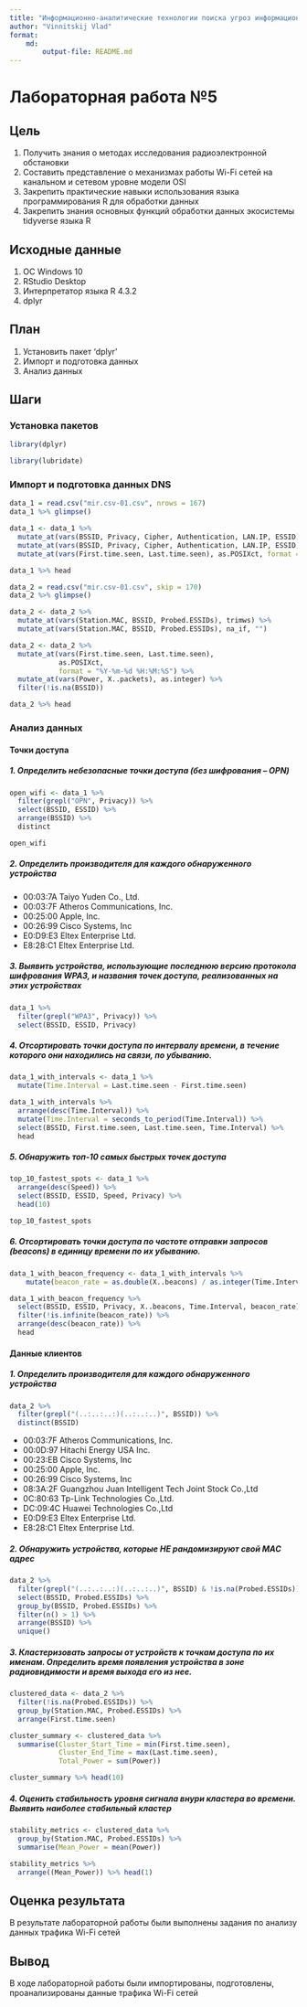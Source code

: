 ---
title: "Информационно-аналитические технологии поиска угроз информационной безопасности"
author: "Vinnitskij Vlad"
format: 
    md:
        output-file: README.md
---

# Лабораторная работа №5

## Цель

1.  Получить знания о методах исследования радиоэлектронной обстановки
2.  Составить представление о механизмах работы Wi-Fi сетей на канальном и сетевом уровне модели OSI
3.  Закрепить практические навыки использования языка программирования R для обработки данных
4.  Закрепить знания основных функций обработки данных экосистемы tidyverse языка R

## Исходные данные

1.  ОС Windows 10
2.  RStudio Desktop
3.  Интерпретатор языка R 4.3.2
4.  dplyr

## План

1.  Установить пакет 'dplyr'
2.  Импорт и подготовка данных
3.  Анализ данных

## Шаги

### Установка пакетов

```{r}
library(dplyr)
```

```{r}
library(lubridate)
```

### Импорт и подготовка данных DNS

```{r}
data_1 = read.csv("mir.csv-01.csv", nrows = 167)
data_1 %>% glimpse()
```

```{r}
data_1 <- data_1 %>% 
  mutate_at(vars(BSSID, Privacy, Cipher, Authentication, LAN.IP, ESSID), trimws) %>%
  mutate_at(vars(BSSID, Privacy, Cipher, Authentication, LAN.IP, ESSID), na_if, "") %>% 
  mutate_at(vars(First.time.seen, Last.time.seen), as.POSIXct, format = "%Y-%m-%d %H:%M:%S")

data_1 %>% head
```

```{r}
data_2 = read.csv("mir.csv-01.csv", skip = 170)
data_2 %>% glimpse()
```

```{r}
data_2 <- data_2 %>% 
  mutate_at(vars(Station.MAC, BSSID, Probed.ESSIDs), trimws) %>%
  mutate_at(vars(Station.MAC, BSSID, Probed.ESSIDs), na_if, "")

data_2 <- data_2 %>% 
  mutate_at(vars(First.time.seen, Last.time.seen), 
            as.POSIXct, 
            format = "%Y-%m-%d %H:%M:%S") %>%
  mutate_at(vars(Power, X..packets), as.integer) %>%
  filter(!is.na(BSSID))

data_2 %>% head
```

### Анализ данных

#### Точки доступа

##### 1. Определить небезопасные точки доступа (без шифрования -- OPN)

```{r}
open_wifi <- data_1 %>% 
  filter(grepl("OPN", Privacy)) %>%
  select(BSSID, ESSID) %>%
  arrange(BSSID) %>%
  distinct

open_wifi
```

##### 2. Определить производителя для каждого обнаруженного устройства

-   00:03:7A Taiyo Yuden Co., Ltd.
-   00:03:7F Atheros Communications, Inc.
-   00:25:00 Apple, Inc.
-   00:26:99 Cisco Systems, Inc
-   E0:D9:E3 Eltex Enterprise Ltd.
-   E8:28:C1 Eltex Enterprise Ltd.

##### 3. Выявить устройства, использующие последнюю версию протокола шифрования WPA3, и названия точек доступа, реализованных на этих устройствах

```{r}
data_1 %>%
  filter(grepl("WPA3", Privacy)) %>%
  select(BSSID, ESSID, Privacy)
```

##### 4. Отсортировать точки доступа по интервалу времени, в течение которого они находились на связи, по убыванию.

```{r}
data_1_with_intervals <- data_1 %>% 
  mutate(Time.Interval = Last.time.seen - First.time.seen)

data_1_with_intervals %>%
  arrange(desc(Time.Interval)) %>%
  mutate(Time.Interval = seconds_to_period(Time.Interval)) %>%
  select(BSSID, First.time.seen, Last.time.seen, Time.Interval) %>%
  head
```

##### 5. Обнаружить топ-10 самых быстрых точек доступа

```{r}
top_10_fastest_spots <- data_1 %>%
  arrange(desc(Speed)) %>%
  select(BSSID, ESSID, Speed, Privacy) %>%
  head(10)

top_10_fastest_spots
```

##### 6. Отсортировать точки доступа по частоте отправки запросов (beacons) в единицу времени по их убыванию.

```{r}
data_1_with_beacon_frequency <- data_1_with_intervals %>% 
    mutate(beacon_rate = as.double(X..beacons) / as.integer(Time.Interval))

data_1_with_beacon_frequency %>%
  select(BSSID, ESSID, Privacy, X..beacons, Time.Interval, beacon_rate) %>%
  filter(!is.infinite(beacon_rate)) %>%
  arrange(desc(beacon_rate)) %>%
  head
```

#### Данные клиентов

##### 1. Определить производителя для каждого обнаруженного устройства

```{r}
data_2 %>%
  filter(grepl("(..:..:..:)(..:..:..)", BSSID)) %>%
  distinct(BSSID)
```

-   00:03:7F Atheros Communications, Inc.
-   00:0D:97 Hitachi Energy USA Inc.
-   00:23:EB Cisco Systems, Inc
-   00:25:00 Apple, Inc.
-   00:26:99 Cisco Systems, Inc
-   08:3A:2F Guangzhou Juan Intelligent Tech Joint Stock Co.,Ltd
-   0C:80:63 Tp-Link Technologies Co.,Ltd.
-   DC:09:4C Huawei Technologies Co.,Ltd
-   E0:D9:E3 Eltex Enterprise Ltd.
-   E8:28:C1 Eltex Enterprise Ltd.

##### 2. Обнаружить устройства, которые НЕ рандомизируют свой MAC адрес

```{r}
data_2 %>%
  filter(grepl("(..:..:..:)(..:..:..)", BSSID) & !is.na(Probed.ESSIDs)) %>%
  select(BSSID, Probed.ESSIDs) %>%
  group_by(BSSID, Probed.ESSIDs) %>%
  filter(n() > 1) %>%
  arrange(BSSID) %>%
  unique()
```

##### 3. Кластеризовать запросы от устройств к точкам доступа по их именам. Определить время появления устройства в зоне радиовидимости и время выхода его из нее.

```{r}
clustered_data <- data_2 %>%
  filter(!is.na(Probed.ESSIDs)) %>%
  group_by(Station.MAC, Probed.ESSIDs) %>%
  arrange(First.time.seen)

cluster_summary <- clustered_data %>%
  summarise(Cluster_Start_Time = min(First.time.seen),
            Cluster_End_Time = max(Last.time.seen),
            Total_Power = sum(Power))

cluster_summary %>% head(10)
```

##### 4. Оценить стабильность уровня сигнала внури кластера во времени. Выявить наиболее стабильный кластер

```{r}
stability_metrics <- clustered_data %>%
  group_by(Station.MAC, Probed.ESSIDs) %>%
  summarise(Mean_Power = mean(Power))

stability_metrics %>%
  arrange((Mean_Power)) %>% head(1)
```

## Оценка результата

В результате лабораторной работы были выполнены задания по анализу данных трафика Wi-Fi сетей

## Вывод

В ходе лабораторной работы были импортированы, подготовлены, проанализированы данные трафика Wi-Fi сетей
